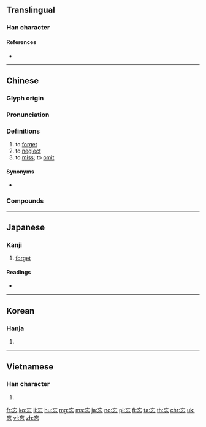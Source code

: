 {{character info/new}}
{{also|忙}}
==Translingual==
{{stroke order|stroke=7}}
===Han character===
{{Han char|rn=61|rad=心|as=03|sn=7|four=00331|canj=YVP|ids=⿱亡心}}

====References====
* {{Han ref|kx=0376.240|dkj=10333|dj=0703.090|hdz=42270.090|uh=5FD8|ud=24536|bh=A7D1|bd=42961}}

----

==Chinese==
{{zh-forms}}

===Glyph origin===
{{Han etyl}}

===Pronunciation===
{{zh-pron
|m=wàng
|c=mong4
|h=pfs=pfs=mong
|md=uòng
|mn=bōng/bông
|w=3maan,3vaan
|w_note=3maan - vernacular; 3vaan - literary
|ma=y
|mc=y
|oc=y
|cat=v
}}

===Definitions===
{{zh-hanzi}}

# to [[forget]]
# to [[neglect]]
# to [[miss]]; to [[omit]]

====Synonyms====
* {{zh-l|忘記}}

===Compounds===
{{zh-der|丟三忘四|廢食忘寢|得意忘象|忘象得意|念念不忘|不忘本|不忘溝壑|忘情|忘掉|忘戰者危|忘八|太上忘情|忘生捨死|憂公忘私|忘我|忘言|憂國忘身|憂國忘私|憂國忘家|忘年之契|勿忘草|健忘症|忘魂|忘餐廢寢|忘餐失寢|忘記|忘舊|忘機|忘本|忘戰必危|忘懷|忘憂草|忘憂|忘恩負義|忘恩背義|忘恩失義|忘性|忘形交|忘年交|忘年之好|忘年之交|忘寢廢食|忘卻|忘其所以|忘八羔子|心身俱忘|公爾忘私|徙宅忘妻|得魚忘筌|得意忘言|得意忘形|徇國忘己|徇公忘己|國爾忘家|徇國忘身|廢寢忘餐|廢寢忘食|徇國忘家|好利忘義|備忘錄|得新忘舊|公耳忘私|安不忘危|健忘|忘憂物|忘形之契|忘年|坐忘|忘形|公而忘私|一字不忘|忘形之交|明忘八|沒世不忘|消日忘年|戀新忘舊|畢生難忘|數典忘祖|永誌不忘|渾然忘我|流宕忘反|柯爛忘歸|日昃忘食|殉義忘身|沒身不忘|永生難忘|流連忘返|樂而忘歸|沒齒難忘|盛不忘衰|知安忘危|瘡好忘痛|沒齒不忘|發憤忘食|痿不忘起|流蕩忘反|留連忘返|時刻不忘|沒世難忘|樂而忘憂|毋忘在莒|日旰忘食|捨死忘生|淡忘|樂而忘返|殉義忘生|捨生忘死|樂極忘形|樂以忘憂|每飯不忘|理不忘亂|誌之不忘|背信忘義|聞韶忘味|老混忘|老忘渾|遺忘症|遺忘|過目不忘|蓍簪不忘|鷗鳥忘機|貴人多忘|鷗鷺忘機|難忘|見利忘義|見色忘友|負義忘恩|背恩忘義}}

{{zh-cat|Beginning}}

----

==Japanese==

===Kanji===
{{ja-kanji|grade=6|rs=心03}}

# [[forget]]

====Readings====
* {{ja-readings|goon=[[もう]] (mō)|kanon=[[ぼう]] (bō)|kun=[[わすれる]] (wasureru)}}

----

==Korean==

===Hanja===
{{ko-hanja|hangeul=망|eumhun=|mr=mang|y=mang}}

# {{defn|lang=ko|sort=心03}}

----

==Vietnamese==

===Han character===
{{vi-hantu|[[vong]]|rs=心03}}

# {{defn|lang=vi|sort=心03}}

[[fr:忘]]
[[ko:忘]]
[[li:忘]]
[[hu:忘]]
[[mg:忘]]
[[ms:忘]]
[[ja:忘]]
[[no:忘]]
[[pl:忘]]
[[fi:忘]]
[[ta:忘]]
[[th:忘]]
[[chr:忘]]
[[uk:忘]]
[[vi:忘]]
[[zh:忘]]